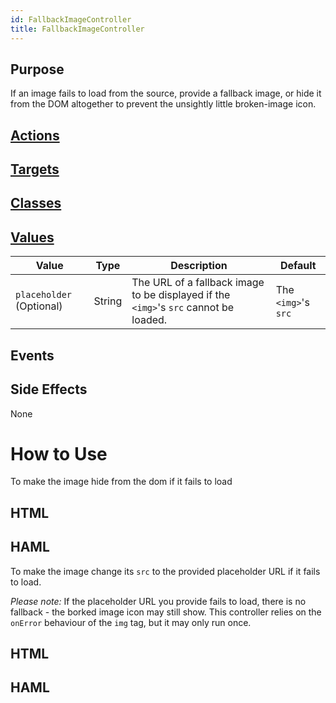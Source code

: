 ```yaml
---
id: FallbackImageController
title: FallbackImageController
---
```


## Purpose

If an image fails to load from the source, provide a fallback image, or hide it from the DOM altogether to prevent the unsightly little broken-image icon.


## [Actions](https://stimulus.hotwire.dev/reference/actions)


<NoActions/>

## [Targets](https://stimulus.hotwire.dev/reference/targets)


<NoTargets/>

## [Classes](https://stimulus.hotwire.dev/reference/classes)


<NoClasses/>

## [Values](https://stimulus.hotwire.dev/reference/values)

| Value | Type | Description | Default |
| --- | --- | --- | --- |
| `placeholder` (Optional) | String | The URL of a fallback image to be displayed if the `<img>`'s `src` cannot be loaded. | The `<img>`'s `src` |

## Events


<NoEvents/>

## Side Effects

None



# How to Use

To make the image hide from the dom if it fails to load

## HTML

<FallbackImageControllerHtml/>

## HAML

<FallbackImageControllerHaml/>


To make the image change its `src` to the provided placeholder URL if it fails to load.

*Please note:* If the placeholder URL you provide fails to load, there is no fallback - the borked image icon may still show. This controller relies on the `onError` behaviour of the `img` tag, but it may only run once.

## HTML

<FallbackImageControllerPlaceholderHtml/>

## HAML

<FallbackImageControllerPlaceholderHaml/>

